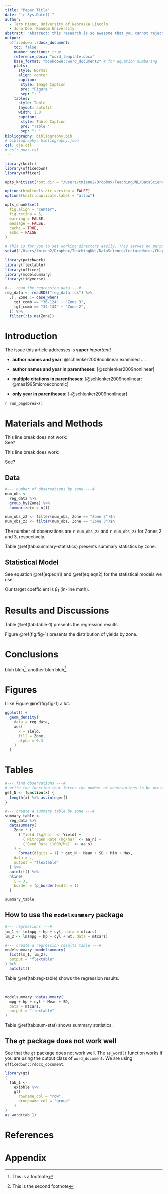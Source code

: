 ```yaml
---
title: "Paper Title"
date: "`r Sys.Date()`"
author:
  - Taro Mieno, University of Nebraska Lincoln
  - John Doe, Random University
abstract: "Abstract: this research is so awesome that you cannot reject this paper."
output:
  officedown::rdocx_document:
    toc: false
    number_sections: true
    reference_docx: "word_template.docx"
    base_format: "bookdown::word_document2" # for equation numbering
    plots:
      style: Normal
      align: center
      caption:
       style: Image Caption
       pre: "Figure "
       sep: ": "
    tables:
      style: Table
      layout: autofit
      width: 1.0
      caption:
       style: Table Caption
       pre: "Table "
       sep: ": "
bibliography: bibliography.bib
# bibliography: bibliography.json
csl: qje.csl
# csl: pnas.csl
---
```


```r
library(knitr)
library(officedown)
library(officer)

opts_knit$set(root.dir = "/Users/tmieno2/Dropbox/TeachingUNL/DataScience/LectureNotes/Chapter-9-WritingArticle")

options(htmltools.dir.version = FALSE)
options(knitr.duplicate.label = "allow")

opts_chunk$set(
  fig.align = "center",
  fig.retina = 5,
  warning = FALSE,
  message = FALSE,
  cache = TRUE,
  echo = FALSE
)
```

```r
# This is for you to set working directory easily. This serves no purpose in knitting to a manuscript
setwd("/Users/tmieno2/Dropbox/TeachingUNL/DataScience/LectureNotes/Chapter-9-WritingArticle")
```

```r
library(patchwork)
library(flextable)
library(officer)
library(modelsummary)
library(tidyverse)
```

```r
#--- read the regression data ---#
reg_data <- readRDS("reg_data.rds") %>%
  .[, Zone := case_when(
    tgt_comb == "36-124" ~ "Zone 3",
    tgt_comb == "34-134" ~ "Zone 2",
  )] %>%
  filter(!is.na(Zone))
```

# Introduction

The issue this article addresses is **super** *important*!

+ **author names and year**: @schlenker2009nonlinear examined ....

+ **author names and year in parentheses**: [@schlenker2009nonlinear]

+ **multiple citations in parentheses**: [@schlenker2009nonlinear; @mas1995microeconomic]

+ **only year in parentheses**: [-@schlenker2009nonlinear]

<!-- page break -->

`r run_pagebreak()`

# Materials and Methods

This line break does not work: <br> See?

This line break does work:
<br>

See?

## Data

```r
#--- number of observations by zone ---#
num_obs <-
  reg_data %>%
  group_by(Zone) %>%
  summarize(n = n())

num_obs_z2 <- filter(num_obs, Zone == "Zone 2")$n
num_obs_z3 <- filter(num_obs, Zone == "Zone 3")$n
```

The number of observations are `r num_obs_z2` and `r num_obs_z3` for Zones 2 and 3, respectively.

Table \@ref(tab:summary-statistics) presents summary statistics by zone.

## Statistical Model

See equation \@ref(eq:eqn1) and \@ref(eq:eqn2) for the statistical models we use.

\begin{equation}
y = \beta_0 + \beta_1 x + \varepsilon
(\#eq:eqn1)
\end{equation}

\begin{align}
Y_z & = f_z(S) + g_z(N) + h_z(X,Y) + \varepsilon_z \\
& = \sum_{i=1}^k \phi_k(S) + g_z(N) + h_z(X,Y) + \varepsilon_z (\#eq:eqn2)
\end{align}

Our target coefficient is $\beta_1$ (in-line math).

# Results and Discussions

Table \@ref(tab:table-1) presents the regression results.

Figure \@ref(fig:fig-1) presents the distribution of yields by zone.

# Conclusions

bluh bluh^[This is a footnote], another bluh bluh^[This is the second footnote]

# Figures

I like Figure \@ref(fig:fig-1) a lot.

```r
ggplot() +
  geom_density(
    data = reg_data,
    aes(
      x = Yield,
      fill = Zone,
      alpha = 0.3
    )
  )
```

# Tables

```r

#--- find observations ---#
# write the function that forces the number of observations to be presented as integers
get_N <- function(x) {
  length(x) %>% as.integer()
}

#--- create a summary table by zone ---#
summary_table <-
  reg_data %>%
  datasummary(
    Zone * (
      (`Yield (kg/ha)` <- Yield) +
        (`Nitrogen Rate (kg/ha)` <- aa_n) +
        (`Seed Rate (1000/ha)` <- aa_s)
    ) ~
      Format(digits = 1) * get_N + Mean + SD + Min + Max,
    data = .,
    output = "flextable"
  ) %>%
  autofit() %>%
  hline(
    i = 3,
    border = fp_border(width = 1)
  )

summary_table
```

## How to use the `modelsummary` package

```r
#--- regressions ---#
lm_1 <- lm(mpg ~ hp + cyl, data = mtcars)
lm_2 <- lm(mpg ~ hp + cyl + wt, data = mtcars)

#--- create a regression results table ---#
modelsummary::modelsummary(
  list(lm_1, lm_2),
  output = "flextable"
) %>%
  autofit()
```

Table \@ref(tab:reg-table) shows the regression results.

<br>

```r
modelsummary::datasummary(
  mpg + hp + cyl ~ Mean + SD,
  data = mtcars,
  output = "flextable"
)
```

Table \@ref(tab:sum-stat) shows summary statistics.

## The `gt` package does not work well

See that the `gt` package does not work well. The `as_word()` function works if you are using the output class of `word_document`. We are using `officedown::rdocx_document`.

```r
library(gt)
(
  tab_1 <-
    exibble %>%
    gt(
      rowname_col = "row",
      groupname_col = "group"
    )
)
as_word(tab_1)
```


# References

::: {#refs}
:::


# Appendix